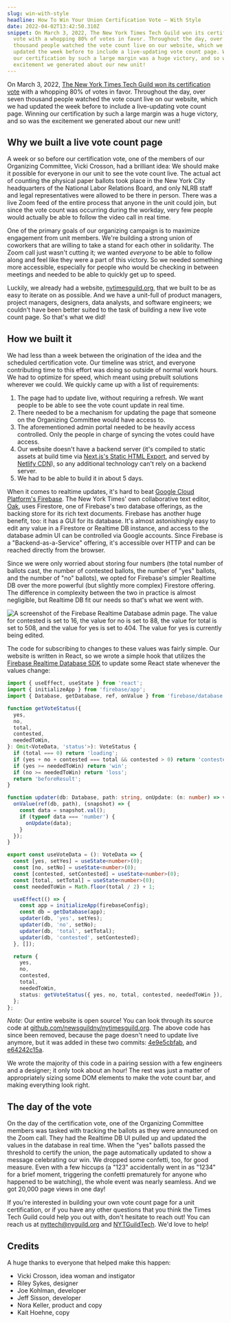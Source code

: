 ```yaml
---
slug: win-with-style
headline: How To Win Your Union Certification Vote — With Style
date: 2022-04-02T13:42:50.310Z
snippet: On March 3, 2022, The New York Times Tech Guild won its certification
  vote with a whopping 80% of votes in favor. Throughout the day, over seven
  thousand people watched the vote count live on our website, which we had
  updated the week before to include a live-updating vote count page. Winning
  our certification by such a large margin was a huge victory, and so was the
  excitement we generated about our new unit!
---
```

On March 3, 2022, [The New York Times Tech Guild won its certification vote](https://nytimesguild.org/tech-vote-count) with a whopping 80% of votes in favor. Throughout the day, over seven thousand people watched the vote count live on our website, which we had updated the week before to include a live-updating vote count page. Winning our certification by such a large margin was a huge victory, and so was the excitement we generated about our new unit!

## Why we built a live vote count page

A week or so before our certification vote, one of the members of our Organizing Committee, Vicki Crosson, had a brilliant idea: We should make it possible for everyone in our unit to see the vote count live. The actual act of counting the physical paper ballots took place in the New York City headquarters of the National Labor Relations Board, and only NLRB staff and legal representatives were allowed to be there in person. There was a live Zoom feed of the entire process that anyone in the unit could join, but since the vote count was occurring during the workday, very few people would actually be able to follow the video call in real time.

One of the primary goals of our organizing campaign is to maximize engagement from unit members. We're building a strong union of coworkers that are willing to take a stand for each other in solidarity. The Zoom call just wasn't cutting it; we wanted *everyone* to be able to follow along and feel like they were a part of this victory. So we needed something more accessible, especially for people who would be checking in between meetings and needed to be able to quickly get up to speed.

Luckily, we already had a website, [nytimesguild.org](https://nytimesguild.org/), that we built to be as easy to iterate on as possible. And we have a unit-full of product managers, project managers, designers, data analysts, and software engineers; we couldn't have been better suited to the task of building a new live vote count page. So that's what we did!

## How we built it

We had less than a week between the origination of the idea and the scheduled certification vote. Our timeline was strict, and everyone contributing time to this effort was doing so outside of normal work hours. We had to optimize for speed, which meant using prebuilt solutions wherever we could. We quickly came up with a list of requirements:

1. The page had to update live, without requiring a refresh. We want people to be able to see the vote count update in real time.
2. There needed to be a mechanism for updating the page that someone on the Organizing Committee would have access to.
3. The aforementioned admin portal needed to be heavily access controlled. Only the people in charge of syncing the votes could have access.
4. Our website doesn't have a backend server (it's compiled to static assets at build time via [Next.js's Static HTML Export](https://nextjs.org/docs/advanced-features/static-html-export), and served by [Netlify CDN](https://www.netlify.com)), so any additional technology can't rely on a backend server.
5. We had to be able to build it in about 5 days.

When it comes to realtime updates, it's hard to beat [Google Cloud Platform's Firebase](https://firebase.google.com/). The New York Times' own collaborative text editor, [Oak](https://open.nytimes.com/building-a-text-editor-for-a-digital-first-newsroom-f1cb8367fc21), uses Firestore, one of Firebase's two database offerings, as the backing store for its rich text documents. Firebase has another huge benefit, too: it has a GUI for its database. It's almost astonishingly easy to edit any value in a Firestore or Realtime DB instance, and access to the database admin UI can be controlled via Google accounts. Since Firebase is a "Backend-as-a-Service" offering, it's accessible over HTTP and can be reached directly from the browser.

Since we were only worried about storing four numbers (the total number of ballots cast, the number of contested ballots, the number of "yes" ballots, and the number of "no" ballots), we opted for Firebase's simpler Realtime DB over the more powerful (but slightly more complex) Firestore offering. The difference in complexity between the two in practice is almost negligible, but Realtime DB fit our needs so that's what we went with.

![A screenshot of the Firebase Realtime Database admin page. The value for contested is set to 16, the value for no is set to 88, the value for total is set to 508, and the value for yes is set to 404. The value for yes is currently being edited.](/images/screen-shot-2022-04-02-at-1.44.26-pm.png "A screenshot of the Firebase Realtime Database admin page.")

The code for subscribing to changes to these values was fairly simple. Our website is written in React, so we wrote a simple hook that utilizes the [Firebase Realtime Database SDK](https://firebase.google.com/docs/database/web/start) to update some React state whenever the values change:

```typescript
import { useEffect, useState } from 'react';
import { initializeApp } from 'firebase/app';
import { Database, getDatabase, ref, onValue } from 'firebase/database';

function getVoteStatus({
  yes,
  no,
  total,
  contested,
  neededToWin,
}: Omit<VoteData, 'status'>): VoteStatus {
  if (total === 0) return 'loading';
  if (yes + no + contested === total && contested > 0) return 'contested';
  if (yes >= neededToWin) return 'win';
  if (no >= neededToWin) return 'loss';
  return 'beforeResult';
}

function updater(db: Database, path: string, onUpdate: (n: number) => void) {
  onValue(ref(db, path), (snapshot) => {
    const data = snapshot.val();
    if (typeof data === 'number') {
      onUpdate(data);
    }
  });
}

export const useVoteData = (): VoteData => {
  const [yes, setYes] = useState<number>(0);
  const [no, setNo] = useState<number>(0);
  const [contested, setContested] = useState<number>(0);
  const [total, setTotal] = useState<number>(0);
  const neededToWin = Math.floor(total / 2) + 1;

  useEffect(() => {
    const app = initializeApp(firebaseConfig);
    const db = getDatabase(app);
    updater(db, 'yes', setYes);
    updater(db, 'no', setNo);
    updater(db, 'total', setTotal);
    updater(db, 'contested', setContested);
  }, []);

  return {
    yes,
    no,
    contested,
    total,
    neededToWin,
    status: getVoteStatus({ yes, no, total, contested, neededToWin }),
  };
};
```

*Note*: Our entire website is open source! You can look through its source code at [github.com/newsguildny/nytimesguild.org](https://github.com/newsguildny/nytimesguild.org). The above code has since been removed, because the page doesn't need to update live anymore, but it was added in these two commits: [4e9e5cbfab](https://github.com/newsguildny/nytimesguild.org/commit/4e9e5cbfabaf59e255997542acdfd92db74c4599), and [e64242c15a](https://github.com/newsguildny/nytimesguild.org/commit/e64242c15ae3a7bf2d9f620c7fc50ce67b8996e1).

We wrote the majority of this code in a pairing session with a few engineers and a designer; it only took about an hour! The rest was just a matter of appropriately sizing some DOM elements to make the vote count bar, and making everything look right.

## The day of the vote

On the day of the certification vote, one of the Organizing Committee members was tasked with tracking the ballots as they were announced on the Zoom call. They had the Realtime DB UI pulled up and updated the values in the database in real time. When the "yes" ballots passed the threshold to certify the union, the page automatically updated to show a message celebrating our win. We dropped some confetti, too, for good measure. Even with a few hiccups (a "123" accidentally went in as "1234" for a brief moment, triggering the confetti prematurely for anyone who happened to be watching), the whole event was nearly seamless. And we got 20,000 page views in one day!

If you're interested in building your own vote count page for a unit certification, or if you have any other questions that you think the Times Tech Guild could help you out with, don't hesitate to reach out! You can reach us at [nyttech@nyguild.org](mailto:nyttech@nyguild.org) and [NYTGuildTech](https://twitter.com/NYTGuildTech). We'd love to help!

## Credits

A huge thanks to everyone that helped make this happen:

* Vicki Crosson, idea woman and instigator
* Riley Sykes, designer
* Joe Kohlman, developer
* Jeff Sisson, developer
* Nora Keller, product and copy
* Kait Hoehne, copy